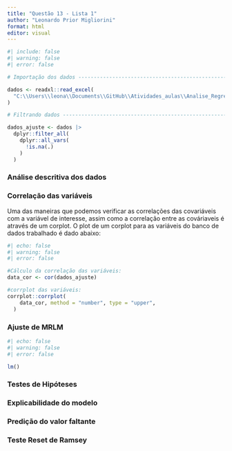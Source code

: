 ```yaml
---
title: "Questão 13 - Lista 1"
author: "Leonardo Prior Migliorini"
format: html
editor: visual
---
```


```r
#| include: false
#| warning: false
#| error: false

# Importação dos dados ------------------------------------------------------- #

dados <- readxl::read_excel(
  "C:\\Users\\leona\\Documents\\GitHub\\Atividades_aulas\\Analise_Regressao\\Dados-Rio-Caiapo.xls"
)

# Filtrando dados ------------------------------------------------------------ #

dados_ajuste <- dados |>
  dplyr::filter_all(
    dplyr::all_vars(
      !is.na(.)
    )
  )
```

### Análise descritiva dos dados

### Correlação das variáveis

Uma das maneiras que podemos verificar as correlações das covariáveis com a variável de interesse, assim como a correlação entre as cováriaveis é através de um corplot. O plot de um corplot para as variáveis do banco de dados trabalhado é dado abaixo:


```r
#| echo: false
#| warning: false
#| error: false

#Cálculo da correlação das variáveis:
data_cor <- cor(dados_ajuste)

#corrplot das variáveis:
corrplot::corrplot(
    data_cor, method = "number", type = "upper", 
  )

```

### Ajuste de MRLM

```r
#| echo: false
#| warning: false
#| error: false

lm()

```


### Testes de Hipóteses

### Explicabilidade do modelo

### Predição do valor faltante

### Teste Reset de Ramsey
